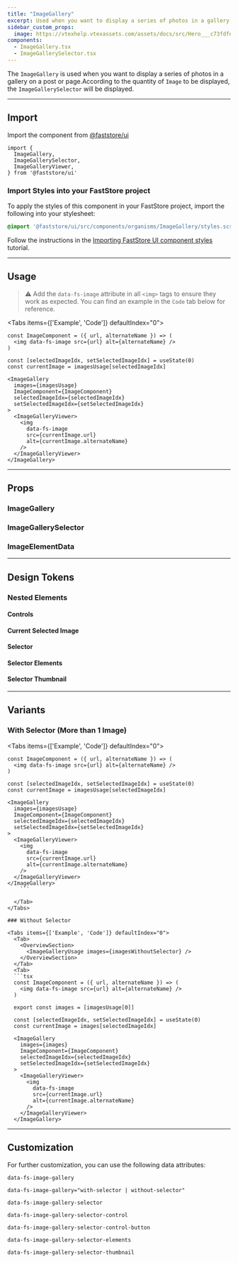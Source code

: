 ```yaml
---
title: "ImageGallery"
excerpt: Used when you want to display a series of photos in a gallery on a post or page.
sidebar_custom_props:
  image: https://vtexhelp.vtexassets.com/assets/docs/src/Hero___c73fdfe80ce87c2ccc4701c07e9d5398.png
components:
  - ImageGallery.tsx
  - ImageGallerySelector.tsx
---
```

The `ImageGallery` is used when you want to display a series of photos in a gallery on a post or page.According to the quantity of `Image` to be displayed, the `ImageGallerySelector` will be displayed.

---

## Import

Import the component from [@faststore/ui](https://developers.vtex.com/docs/guides/faststore/components-index)

```tsx
import {
  ImageGallery,
  ImageGallerySelector,
  ImageGalleryViewer,
} from '@faststore/ui'
```

### Import Styles into your FastStore project

To apply the styles of this component in your FastStore project, import the following into your stylesheet:

```scss
@import '@faststore/ui/src/components/organisms/ImageGallery/styles.scss';
```

Follow the instructions in the [Importing FastStore UI component styles](https://developers.vtex.com/docs/guides/faststore/using-themes-importing-ui-components-styles) tutorial.

---

## Usage

> ⚠️ Add the `data-fs-image` attribute in all `<img>` tags to ensure they work as expected. You can find an example in the `Code` tab below for reference.

<Tabs items={['Example', 'Code']} defaultIndex="0">
  <Tab>
    <OverviewSection>
      <ImageGalleryUsage images={imagesUsage} />
    </OverviewSection>
  </Tab>
  <Tab>
```tsx
const ImageComponent = ({ url, alternateName }) => (
  <img data-fs-image src={url} alt={alternateName} />
)

const [selectedImageIdx, setSelectedImageIdx] = useState(0)
const currentImage = imagesUsage[selectedImageIdx]

<ImageGallery
  images={imagesUsage}
  ImageComponent={ImageComponent}
  selectedImageIdx={selectedImageIdx}
  setSelectedImageIdx={setSelectedImageIdx}
>
  <ImageGalleryViewer>
    <img
      data-fs-image
      src={currentImage.url}
      alt={currentImage.alternateName}
    />
  </ImageGalleryViewer>
</ImageGallery>
```

  </Tab>
</Tabs>

---

## Props

### ImageGallery

<ComponentPropsSection component="ImageGallery" />

### ImageGallerySelector

<ComponentPropsSection component="ImageGallerySelector" />

### ImageElementData

<PropsSection propsList={propsImageElementData} />

---

## Design Tokens

<TokenTable>
  <TokenRow
    token="--fs-image-gallery-width"
    value="calc(100% + (2 * var(--fs-grid-padding)))"
  />
  <TokenDivider />
  <TokenRow
    token="--fs-image-gallery-transition-timing"
    value="var(--fs-transition-timing)"
  />
  <TokenRow
    token="--fs-image-gallery-transition-function"
    value="var(--fs-transition-function)"
  />
  <TokenDivider />
  <TokenRow token="--fs-image-gallery-gap-mobile" value="var(--fs-spacing-2)" />
  <TokenRow
    token="--fs-image-gallery-gap-notebook"
    value="var(--fs-spacing-3)"
  />
</TokenTable>

### Nested Elements

#### Controls

<TokenTable>
  <TokenRow
    token="--fs-image-gallery-selector-control-bkg-color"
    value="var(--fs-control-bkg)"
    isColor
  />
  <TokenRow
    token="--fs-image-gallery-selector-control-border-radius"
    value="var(--fs-border-radius-circle)"
  />
  <TokenRow
    token="--fs-image-gallery-selector-control-shadow"
    value="var(--fs-shadow-darker)"
  />
  <TokenRow
    token="--fs-image-gallery-selector-control-gradient-bkg-color"
    value="var(--fs-color-body-bkg)"
    isColor
  />
</TokenTable>

#### Current Selected Image

<TokenTable>
  <TokenRow token="--fs-image-gallery-current-height" value="33.125rem" />
  <TokenRow
    token="--fs-image-gallery-current-border-radius"
    value="var(--fs-border-radius)"
  />
</TokenTable>

#### Selector

<TokenTable>
  <TokenRow
    token="--fs-image-gallery-selector-max-height"
    value="var(--fs-image-gallery-current-height)"
  />
</TokenTable>

#### Selector Elements

<TokenTable>
  <TokenRow
    token="--fs-image-gallery-selector-elements-gap"
    value="var(--fs-spacing-1)"
  />
  <TokenRow
    token="--fs-image-gallery-selector-elements-gap-notebook"
    value="var(--fs-spacing-2)"
  />
  <TokenRow
    token="--fs-image-gallery-selector-elements-padding-mobile"
    value="var(--fs-spacing-0) var(--fs-grid-padding)"
  />
  <TokenRow
    token="--fs-image-gallery-selector-elements-padding-notebook"
    value="var(--fs-spacing-0) 0"
  />
</TokenTable>

#### Selector Thumbnail

<TokenTable>
  <TokenRow
    token="--fs-image-gallery-selector-thumbnail-width-mobile"
    value="3.5rem"
  />
  <TokenRow
    token="--fs-image-gallery-selector-thumbnail-height-mobile"
    value="var(--fs-image-gallery-selector-thumbnail-width-mobile)"
  />
  <TokenRow
    token="--fs-image-gallery-selector-thumbnail-width-notebook"
    value="4.5rem"
  />
  <TokenRow
    token="--fs-image-gallery-selector-thumbnail-height-notebook"
    value="var(--fs-image-gallery-selector-thumbnail-width-notebook)"
  />
  <TokenDivider />
  <TokenRow
    token="--fs-image-gallery-selector-thumbnail-border-radius"
    value="var(--fs-border-radius)"
  />
  <TokenRow
    token="--fs-image-gallery-selector-thumbnail-border-width"
    value="var(--fs-border-width-thick)"
  />
  <TokenDivider />
  <TokenRow
    token="--fs-image-gallery-selector-thumbnail-selected-border-color"
    value="var(--fs-border-color-active)"
    isColor
  />
  <TokenRow
    token="--fs-image-gallery-selector-thumbnail-selected-border-width"
    value="var(--fs-border-width-thickest)"
  />
  <TokenDivider />
  <TokenRow
    token="--fs-image-gallery-selector-thumbnail-image-border-radius"
    value="var(--fs-border-radius-small)"
  />
</TokenTable>

---

## Variants

### With Selector (More than 1 Image)

<Tabs items={['Example', 'Code']} defaultIndex="0">
  <Tab>
    <OverviewSection>
      <ImageGalleryUsage images={imagesUsage} />
    </OverviewSection>
  </Tab>
  <Tab>
```tsx
const ImageComponent = ({ url, alternateName }) => (
  <img data-fs-image src={url} alt={alternateName} />
)

const [selectedImageIdx, setSelectedImageIdx] = useState(0)
const currentImage = imagesUsage[selectedImageIdx]

<ImageGallery
  images={imagesUsage}
  ImageComponent={ImageComponent}
  selectedImageIdx={selectedImageIdx}
  setSelectedImageIdx={setSelectedImageIdx}
>
  <ImageGalleryViewer>
    <img
      data-fs-image
      src={currentImage.url}
      alt={currentImage.alternateName}
    />
  </ImageGalleryViewer>
</ImageGallery>
    ```

  </Tab>
</Tabs>

### Without Selector

<Tabs items={['Example', 'Code']} defaultIndex="0">
  <Tab>
    <OverviewSection>
      <ImageGalleryUsage images={imagesWithoutSelector} />
    </OverviewSection>
  </Tab>
  <Tab>
  ```tsx
  const ImageComponent = ({ url, alternateName }) => (
    <img data-fs-image src={url} alt={alternateName} />
  )

  export const images = [imagesUsage[0]]

  const [selectedImageIdx, setSelectedImageIdx] = useState(0)
  const currentImage = images[selectedImageIdx]

  <ImageGallery
    images={images}
    ImageComponent={ImageComponent}
    selectedImageIdx={selectedImageIdx}
    setSelectedImageIdx={setSelectedImageIdx}
  >
    <ImageGalleryViewer>
      <img
        data-fs-image
        src={currentImage.url}
        alt={currentImage.alternateName}
      />
    </ImageGalleryViewer>
  </ImageGallery>
  ```

  </Tab>
</Tabs>

---

## Customization

For further customization, you can use the following data attributes:

`data-fs-image-gallery`

`data-fs-image-gallery="with-selector | without-selector"`

`data-fs-image-gallery-selector`

`data-fs-image-gallery-selector-control`

`data-fs-image-gallery-selector-control-button`

`data-fs-image-gallery-selector-elements`

`data-fs-image-gallery-selector-thumbnail`
